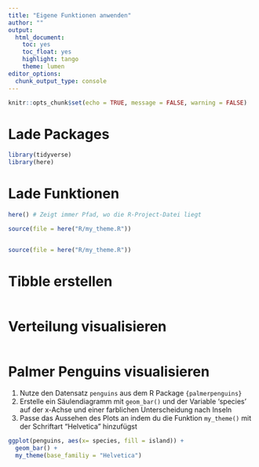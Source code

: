 ```yaml
---
title: "Eigene Funktionen anwenden"
author: ""
output: 
  html_document: 
    toc: yes
    toc_float: yes
    highlight: tango
    theme: lumen
editor_options: 
  chunk_output_type: console
---
```


```r
knitr::opts_chunk$set(echo = TRUE, message = FALSE, warning = FALSE)
```

# Lade Packages

```r

library(tidyverse)
library(here)


```

# Lade Funktionen

```r

here() # Zeigt immer Pfad, wo die R-Project-Datei liegt

source(file = here("R/my_theme.R"))


source(file = here("R/my_theme.R"))


```



# Tibble erstellen

```r


```

# Verteilung visualisieren

```r


```

# Palmer Penguins visualisieren

1. Nutze den Datensatz `penguins` aus dem R Package `{palmerpenguins}`
2. Erstelle ein Säulendiagramm mit `geom_bar()` und der Variable 'species' auf der x-Achse und einer farblichen Unterscheidung nach Inseln
3. Passe das Aussehen des Plots an indem du die Funktion `my_theme()` mit der Schriftart "Helvetica" hinzufügst 

```r

ggplot(penguins, aes(x= species, fill = island)) +
  geom_bar() +
  my_theme(base_familiy = "Helvetica")

```

